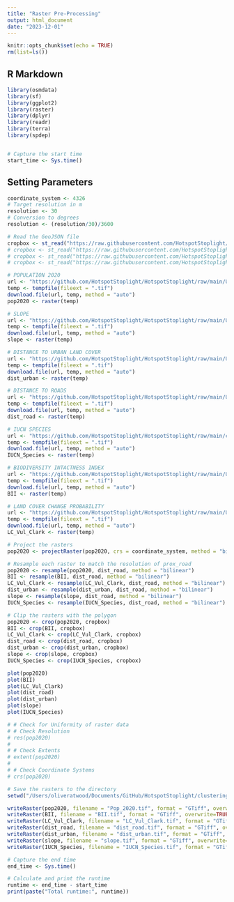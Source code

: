 ```yaml
---
title: "Raster Pre-Processing"
output: html_document
date: "2023-12-01"
---
```


```r
knitr::opts_chunk$set(echo = TRUE)
rm(list=ls())
```

## R Markdown

```r
library(osmdata)
library(sf)
library(ggplot2)
library(raster)
library(dplyr)
library(readr)
library(terra)
library(spdep)


# Capture the start time
start_time <- Sys.time()
```

## Setting Parameters
```r
coordinate_system <- 4326
# Target resolution in m
resolution <- 30
# Conversion to degrees
resolution <- (resolution/30)/3600

```

```r
# Read the GeoJSON file
cropbox <- st_read("https://raw.githubusercontent.com/HotspotStoplight/HotspotStoplight/main/CropBoxes/CR_Crop4.geojson")
# cropbox <- st_read("https://raw.githubusercontent.com/HotspotStoplight/HotspotStoplight/main/CropBoxes/CR_Crop5.geojson")
# cropbox <- st_read("https://raw.githubusercontent.com/HotspotStoplight/HotspotStoplight/main/CropBoxes/CR_Crop5b.geojson")
# cropbox <- st_read("https://raw.githubusercontent.com/HotspotStoplight/HotspotStoplight/main/CropBoxes/CR_Crop6.geojson")

# POPULATION 2020
url <- "https://github.com/HotspotStoplight/HotspotStoplight/raw/main/UrbanExpansion/data/Pop_2020_Crop4.tif"
temp <- tempfile(fileext = ".tif")
download.file(url, temp, method = "auto")
pop2020 <- raster(temp)

# SLOPE
url <- "https://github.com/HotspotStoplight/HotspotStoplight/raw/main/UrbanExpansion/data/Slope.tif"
temp <- tempfile(fileext = ".tif")
download.file(url, temp, method = "auto")
slope <- raster(temp)

# DISTANCE TO URBAN LAND COVER
url <- "https://github.com/HotspotStoplight/HotspotStoplight/raw/main/UrbanExpansion/data/dist2urban.tif"
temp <- tempfile(fileext = ".tif")
download.file(url, temp, method = "auto")
dist_urban <- raster(temp)

# DISTANCE TO ROADS
url <- "https://github.com/HotspotStoplight/HotspotStoplight/raw/main/UrbanExpansion/data/roads_proximity.tif"
temp <- tempfile(fileext = ".tif")
download.file(url, temp, method = "auto")
dist_road <- raster(temp)

# IUCN SPECIES
url <- "https://github.com/HotspotStoplight/HotspotStoplight/raw/main/clustering/data/IUCN_Species.tif"
temp <- tempfile(fileext = ".tif")
download.file(url, temp, method = "auto")
IUCN_Species <- raster(temp)

# BIODIVERSITY INTACTNESS INDEX
url <- "https://github.com/HotspotStoplight/HotspotStoplight/raw/main/UrbanExpansion/data/BiodiversityIntactnessIndex_2020.tif"
temp <- tempfile(fileext = ".tif")
download.file(url, temp, method = "auto")
BII <- raster(temp)

# LAND COVER CHANGE PROBABILITY
url <- "https://github.com/HotspotStoplight/HotspotStoplight/raw/main/UrbanExpansion/data/Land_Cover_Change_Probs.tif"
temp <- tempfile(fileext = ".tif")
download.file(url, temp, method = "auto")
LC_Vul_Clark <- raster(temp)

```

```r
# Project the rasters
pop2020 <- projectRaster(pop2020, crs = coordinate_system, method = "bilinear")

```

```r
# Resample each raster to match the resolution of prox_road
pop2020 <- resample(pop2020, dist_road, method = "bilinear")
BII <- resample(BII, dist_road, method = "bilinear")
LC_Vul_Clark <- resample(LC_Vul_Clark, dist_road, method = "bilinear")
dist_urban <- resample(dist_urban, dist_road, method = "bilinear")
slope <- resample(slope, dist_road, method = "bilinear")
IUCN_Species <- resample(IUCN_Species, dist_road, method = "bilinear")

```

```r
# Clip the rasters with the polygon
pop2020 <- crop(pop2020, cropbox)
BII <- crop(BII, cropbox)
LC_Vul_Clark <- crop(LC_Vul_Clark, cropbox)
dist_road <- crop(dist_road, cropbox)
dist_urban <- crop(dist_urban, cropbox)
slope <- crop(slope, cropbox)
IUCN_Species <- crop(IUCN_Species, cropbox)
```

```r
plot(pop2020)
plot(BII)
plot(LC_Vul_Clark)
plot(dist_road)
plot(dist_urban)
plot(slope)
plot(IUCN_Species)
```

```r
# # Check for Uniformity of raster data
# # Check Resolution
# res(pop2020)
# 
# # Check Extents
# extent(pop2020)
# 
# # Check Coordinate Systems
# crs(pop2020)

```

```r
# Save the rasters to the directory
setwd("/Users/oliveratwood/Documents/GitHub/HotspotStoplight/clustering/data")

writeRaster(pop2020, filename = "Pop_2020.tif", format = "GTiff", overwrite=TRUE)
writeRaster(BII, filename = "BII.tif", format = "GTiff", overwrite=TRUE)
writeRaster(LC_Vul_Clark, filename = "LC_Vul_Clark.tif", format = "GTiff", overwrite=TRUE)
writeRaster(dist_road, filename = "dist_road.tif", format = "GTiff", overwrite=TRUE)
writeRaster(dist_urban, filename = "dist_urban.tif", format = "GTiff", overwrite=TRUE)
writeRaster(slope, filename = "slope.tif", format = "GTiff", overwrite=TRUE)
writeRaster(IUCN_Species, filename = "IUCN_Species.tif", format = "GTiff", overwrite=TRUE)
```



```r
# Capture the end time
end_time <- Sys.time()

# Calculate and print the runtime
runtime <- end_time - start_time
print(paste("Total runtime:", runtime))
```

